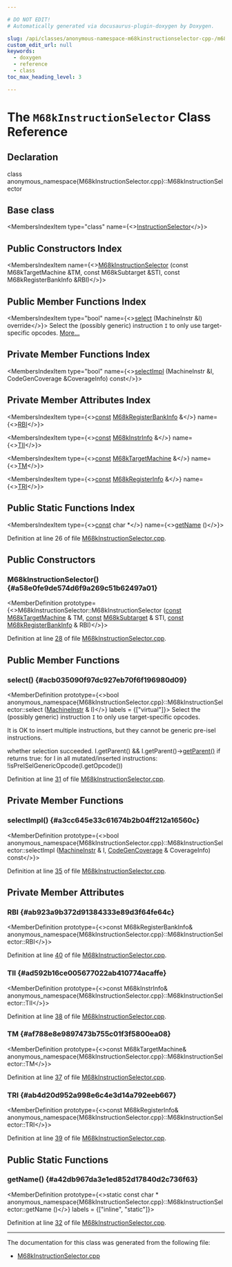 ```yaml
---

# DO NOT EDIT!
# Automatically generated via docusaurus-plugin-doxygen by Doxygen.

slug: /api/classes/anonymous-namespace-m68kinstructionselector-cpp-/m68kinstructionselector
custom_edit_url: null
keywords:
  - doxygen
  - reference
  - class
toc_max_heading_level: 3

---
```





# The `M68kInstructionSelector` Class Reference

<DoxygenPage pluginConfig={pluginConfig}>



## Declaration

<CodeBlock>class anonymous_namespace{M68kInstructionSelector.cpp}::M68kInstructionSelector</CodeBlock>

## Base class

<MembersIndex>

<MembersIndexItem
  type="class"
  name={<><a href="/docs/api/classes/llvm/instructionselector">InstructionSelector</a></>}>
</MembersIndexItem>

</MembersIndex>

## Public Constructors Index

<MembersIndex>

<MembersIndexItem
  name={<><a href="#a58e0fe9de574d6f9a269c51b62497a01">M68kInstructionSelector</a> (const M68kTargetMachine &amp;TM, const M68kSubtarget &amp;STI, const M68kRegisterBankInfo &amp;RBI)</>}>
</MembersIndexItem>

</MembersIndex>

## Public Member Functions Index

<MembersIndex>

<MembersIndexItem
  type="bool"
  name={<><a href="#acb035090f97dc927eb70f6f196980d09">select</a> (MachineInstr &amp;I) override</>}>
Select the (possibly generic) instruction <code>I</code> to only use target-specific opcodes. <a href="#acb035090f97dc927eb70f6f196980d09">More...</a>
</MembersIndexItem>

</MembersIndex>

## Private Member Functions Index

<MembersIndex>

<MembersIndexItem
  type="bool"
  name={<><a href="#a3cc645e33c61674b2b04ff212a16560c">selectImpl</a> (MachineInstr &amp;I, CodeGenCoverage &amp;CoverageInfo) const</>}>
</MembersIndexItem>

</MembersIndex>

## Private Member Attributes Index

<MembersIndex>

<MembersIndexItem
  type={<><a href="/docs/api/files/lib/lib/target/lib/target/aarch64/aarch64promoteconstant-cpp/#a90f8350fecae261c25be85d38b451bff">const</a> <a href="/docs/api/classes/llvm/m68kregisterbankinfo">M68kRegisterBankInfo</a> &amp;</>}
  name={<><a href="#ab923a9b372d91384333e89d3f64fe64c">RBI</a></>}>
</MembersIndexItem>

<MembersIndexItem
  type={<><a href="/docs/api/files/lib/lib/target/lib/target/aarch64/aarch64promoteconstant-cpp/#a90f8350fecae261c25be85d38b451bff">const</a> <a href="/docs/api/classes/llvm/m68kinstrinfo">M68kInstrInfo</a> &amp;</>}
  name={<><a href="#ad592b16ce005677022ab410774acaffe">TII</a></>}>
</MembersIndexItem>

<MembersIndexItem
  type={<><a href="/docs/api/files/lib/lib/target/lib/target/aarch64/aarch64promoteconstant-cpp/#a90f8350fecae261c25be85d38b451bff">const</a> <a href="/docs/api/classes/llvm/m68ktargetmachine">M68kTargetMachine</a> &amp;</>}
  name={<><a href="#af788e8e9897473b755c01f3f5800ea08">TM</a></>}>
</MembersIndexItem>

<MembersIndexItem
  type={<><a href="/docs/api/files/lib/lib/target/lib/target/aarch64/aarch64promoteconstant-cpp/#a90f8350fecae261c25be85d38b451bff">const</a> <a href="/docs/api/classes/llvm/m68kregisterinfo">M68kRegisterInfo</a> &amp;</>}
  name={<><a href="#ab4d20d952a998e6c4e3d14a792eeb667">TRI</a></>}>
</MembersIndexItem>

</MembersIndex>

## Public Static Functions Index

<MembersIndex>

<MembersIndexItem
  type={<><a href="/docs/api/files/lib/lib/target/lib/target/aarch64/aarch64promoteconstant-cpp/#a90f8350fecae261c25be85d38b451bff">const</a> char &#42;</>}
  name={<><a href="#a42db967da3e1ed852d17840d2c736f63">getName</a> ()</>}>
</MembersIndexItem>

</MembersIndex>


Definition at line 26 of file <a href="/docs/api/files/lib/lib/target/lib/target/m68k/lib/target/m68k/gisel/m68kinstructionselector-cpp">M68kInstructionSelector.cpp</a>.

<SectionDefinition>

## Public Constructors

### M68kInstructionSelector() {#a58e0fe9de574d6f9a269c51b62497a01}

<MemberDefinition
  prototype={<>M68kInstructionSelector::M68kInstructionSelector (<a href="/docs/api/files/lib/lib/target/lib/target/aarch64/aarch64promoteconstant-cpp/#a90f8350fecae261c25be85d38b451bff">const</a> <a href="/docs/api/classes/llvm/m68ktargetmachine">M68kTargetMachine</a> &amp; TM, <a href="/docs/api/files/lib/lib/target/lib/target/aarch64/aarch64promoteconstant-cpp/#a90f8350fecae261c25be85d38b451bff">const</a> <a href="/docs/api/classes/llvm/m68ksubtarget">M68kSubtarget</a> &amp; STI, <a href="/docs/api/files/lib/lib/target/lib/target/aarch64/aarch64promoteconstant-cpp/#a90f8350fecae261c25be85d38b451bff">const</a> <a href="/docs/api/classes/llvm/m68kregisterbankinfo">M68kRegisterBankInfo</a> &amp; RBI)</>}>

Definition at line <a href="/docs/api/files/lib/lib/target/lib/target/m68k/lib/target/m68k/gisel/m68kinstructionselector-cpp/#l00028">28</a> of file <a href="/docs/api/files/lib/lib/target/lib/target/m68k/lib/target/m68k/gisel/m68kinstructionselector-cpp">M68kInstructionSelector.cpp</a>.
</MemberDefinition>

</SectionDefinition>

<SectionDefinition>

## Public Member Functions

### select() {#acb035090f97dc927eb70f6f196980d09}

<MemberDefinition
  prototype={<>bool anonymous&#95;namespace&#123;M68kInstructionSelector.cpp&#125;::M68kInstructionSelector::select (<a href="/docs/api/classes/llvm/machineinstr">MachineInstr</a> &amp; I)</>}
  labels = {["virtual"]}>
Select the (possibly generic) instruction <code>I</code> to only use target-specific opcodes.

It is OK to insert multiple instructions, but they cannot be generic pre-isel instructions.


<SectionUser title="Returns">
whether selection succeeded.
</SectionUser>


<SectionUser title="Precondition">
I.getParent() &amp;&amp; I.getParent()-&gt;<a href="/docs/api/files/lib/lib/analysis/basicaliasanalysis-cpp/#a1b8850f1ed44c12bc3501175a71c251c">getParent()</a>
</SectionUser>


<SectionUser title="Postcondition">
if returns true: for I in all mutated/inserted instructions: !isPreISelGenericOpcode(I.getOpcode())
</SectionUser>

Definition at line <a href="/docs/api/files/lib/lib/target/lib/target/m68k/lib/target/m68k/gisel/m68kinstructionselector-cpp/#l00031">31</a> of file <a href="/docs/api/files/lib/lib/target/lib/target/m68k/lib/target/m68k/gisel/m68kinstructionselector-cpp">M68kInstructionSelector.cpp</a>.
</MemberDefinition>

</SectionDefinition>

<SectionDefinition>

## Private Member Functions

### selectImpl() {#a3cc645e33c61674b2b04ff212a16560c}

<MemberDefinition
  prototype={<>bool anonymous&#95;namespace&#123;M68kInstructionSelector.cpp&#125;::M68kInstructionSelector::selectImpl (<a href="/docs/api/classes/llvm/machineinstr">MachineInstr</a> &amp; I, <a href="/docs/api/classes/llvm/codegencoverage">CodeGenCoverage</a> &amp; CoverageInfo) const</>}>

Definition at line <a href="/docs/api/files/lib/lib/target/lib/target/m68k/lib/target/m68k/gisel/m68kinstructionselector-cpp/#l00035">35</a> of file <a href="/docs/api/files/lib/lib/target/lib/target/m68k/lib/target/m68k/gisel/m68kinstructionselector-cpp">M68kInstructionSelector.cpp</a>.
</MemberDefinition>

</SectionDefinition>

<SectionDefinition>

## Private Member Attributes

### RBI {#ab923a9b372d91384333e89d3f64fe64c}

<MemberDefinition
  prototype={<>const M68kRegisterBankInfo&amp; anonymous&#95;namespace&#123;M68kInstructionSelector.cpp&#125;::M68kInstructionSelector::RBI</>}>

Definition at line <a href="/docs/api/files/lib/lib/target/lib/target/m68k/lib/target/m68k/gisel/m68kinstructionselector-cpp/#l00040">40</a> of file <a href="/docs/api/files/lib/lib/target/lib/target/m68k/lib/target/m68k/gisel/m68kinstructionselector-cpp">M68kInstructionSelector.cpp</a>.
</MemberDefinition>

### TII {#ad592b16ce005677022ab410774acaffe}

<MemberDefinition
  prototype={<>const M68kInstrInfo&amp; anonymous&#95;namespace&#123;M68kInstructionSelector.cpp&#125;::M68kInstructionSelector::TII</>}>

Definition at line <a href="/docs/api/files/lib/lib/target/lib/target/m68k/lib/target/m68k/gisel/m68kinstructionselector-cpp/#l00038">38</a> of file <a href="/docs/api/files/lib/lib/target/lib/target/m68k/lib/target/m68k/gisel/m68kinstructionselector-cpp">M68kInstructionSelector.cpp</a>.
</MemberDefinition>

### TM {#af788e8e9897473b755c01f3f5800ea08}

<MemberDefinition
  prototype={<>const M68kTargetMachine&amp; anonymous&#95;namespace&#123;M68kInstructionSelector.cpp&#125;::M68kInstructionSelector::TM</>}>

Definition at line <a href="/docs/api/files/lib/lib/target/lib/target/m68k/lib/target/m68k/gisel/m68kinstructionselector-cpp/#l00037">37</a> of file <a href="/docs/api/files/lib/lib/target/lib/target/m68k/lib/target/m68k/gisel/m68kinstructionselector-cpp">M68kInstructionSelector.cpp</a>.
</MemberDefinition>

### TRI {#ab4d20d952a998e6c4e3d14a792eeb667}

<MemberDefinition
  prototype={<>const M68kRegisterInfo&amp; anonymous&#95;namespace&#123;M68kInstructionSelector.cpp&#125;::M68kInstructionSelector::TRI</>}>

Definition at line <a href="/docs/api/files/lib/lib/target/lib/target/m68k/lib/target/m68k/gisel/m68kinstructionselector-cpp/#l00039">39</a> of file <a href="/docs/api/files/lib/lib/target/lib/target/m68k/lib/target/m68k/gisel/m68kinstructionselector-cpp">M68kInstructionSelector.cpp</a>.
</MemberDefinition>

</SectionDefinition>

<SectionDefinition>

## Public Static Functions

### getName() {#a42db967da3e1ed852d17840d2c736f63}

<MemberDefinition
  prototype={<>static const char &#42; anonymous&#95;namespace&#123;M68kInstructionSelector.cpp&#125;::M68kInstructionSelector::getName ()</>}
  labels = {["inline", "static"]}>

Definition at line <a href="/docs/api/files/lib/lib/target/lib/target/m68k/lib/target/m68k/gisel/m68kinstructionselector-cpp/#l00032">32</a> of file <a href="/docs/api/files/lib/lib/target/lib/target/m68k/lib/target/m68k/gisel/m68kinstructionselector-cpp">M68kInstructionSelector.cpp</a>.
</MemberDefinition>

</SectionDefinition>

<hr/>

The documentation for this class was generated from the following file:

<ul>
<li><a href="/docs/api/files/lib/lib/target/lib/target/m68k/lib/target/m68k/gisel/m68kinstructionselector-cpp">M68kInstructionSelector.cpp</a></li>
</ul>

</DoxygenPage>
